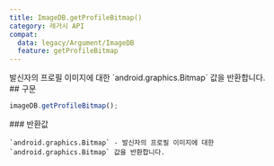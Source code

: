 ```yaml
---
title: ImageDB.getProfileBitmap()
category: 레거시 API
compat:
  data: legacy/Argument/ImageDB
  feature: getProfileBitmap
---
```


<Section>
  발신자의 프로필 이미지에 대한 `android.graphics.Bitmap` 값을 반환합니다.
</Section>
<Section>
  ## 구문

  ~~~js
  imageDB.getProfileBitmap();
  ~~~

  <Section>
    ### 반환값

    `android.graphics.Bitmap` - 발신자의 프로필 이미지에 대한 `android.graphics.Bitmap` 값을 반환합니다.
  </Section>
</Section>